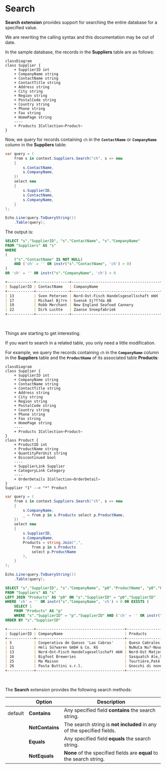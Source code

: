 
# Search

**Search extension** provides support for searching the entire database for a specified value.

<Tip>
We are rewriting the calling syntax and this documentation may be out of date.
</Tip>

In the sample database, the records in the **Suppliers** table are as follows:

```mermaid
classDiagram
class Supplier {
    + SupplierID int
    + CompanyName string
    + ContactName string
    + ContactTitle string
    + Address string
    + City string
    + Region string
    + PostalCode string
    + Country string
    + Phone string
    + Fax string
    + HomePage string
    ----
    + Products ICollection~Product~
}
```

Now, we query for records containing `ch` in the **`ContactName`** or **`CompanyName`** column in the **Suppliers** table:

```csharp
var query = (
    from s in context.Suppliers.Search("ch", s => new
    {
        s.ContactName,
        s.CompanyName,
    })
    select new
    {
        s.SupplierID,
        s.ContactName,
        s.CompanyName,
    }
);

Echo.Line(query.ToQueryString())
    .Table(query);
```

The output is:

```sql
SELECT "s"."SupplierID", "s"."ContactName", "s"."CompanyName"
FROM "Suppliers" AS "s"
WHERE 
(
    ("s"."ContactName" IS NOT NULL)
    AND ('ch' = '' OR instr("s"."ContactName", 'ch') > 0)
) 
OR 'ch' = '' OR instr("s"."CompanyName", 'ch') > 0
```

```markdown
+------------+---------------+----------------------------------------+
| SupplierID | ContactName   | CompanyName                            |
+------------+---------------+----------------------------------------+
| 13         | Sven Petersen | Nord-Ost-Fisch Handelsgesellschaft mbH |
| 17         | Michael Bj?rn | Svensk Sj?f?da AB                      |
| 19         | Robb Merchant | New England Seafood Cannery            |
| 22         | Dirk Luchte   | Zaanse Snoepfabriek                    |
+------------+---------------+----------------------------------------+
```

<br/>

Things are starting to get interesting.

If you want to search in a related table, you only need a little modification.

For example, we query the records containing `ch` in the **`CompanyName`** column in the **Suppliers** table and the **`ProductName`** of its associated table **Products**:

```mermaid
classDiagram
class Supplier {
    + SupplierID int
    + CompanyName string
    + ContactName string
    + ContactTitle string
    + Address string
    + City string
    + Region string
    + PostalCode string
    + Country string
    + Phone string
    + Fax string
    + HomePage string
    ----
    + Products ICollection~Product~
}
class Product {
    + ProductID int
    + ProductName string
    + QuantityPerUnit string
    + Discontinued bool
    ----
    + SupplierLink Supplier
    + CategoryLink Category
    ----
    + OrderDetails ICollection~OrderDetail~
}
Supplier "1" --> "*" Product
```

```csharp
var query = (
    from s in context.Suppliers.Search("ch", s => new
    {
        s.CompanyName,
        _ = from p in s.Products select p.ProductName,
    })
    select new
    {
        s.SupplierID,
        s.CompanyName,
        Products = string.Join(",",
            from p in s.Products
            select p.ProductName
        ),
    }
);

Echo.Line(query.ToQueryString())
    .Table(query);
```

```sql
SELECT "s"."SupplierID", "s"."CompanyName", "p0"."ProductName", "p0"."ProductID"
FROM "Suppliers" AS "s"
LEFT JOIN "Products" AS "p0" ON "s"."SupplierID" = "p0"."SupplierID"
WHERE 'ch' = '' OR instr("s"."CompanyName", 'ch') > 0 OR EXISTS (
    SELECT 1
    FROM "Products" AS "p"
    WHERE "s"."SupplierID" = "p"."SupplierID" AND ('ch' = '' OR instr("p"."ProductName", 'ch') > 0))
ORDER BY "s"."SupplierID"
```

```markdown
+------------+----------------------------------------+----------------------------------------------------------------+
| SupplierID | CompanyName                            | Products                                                       |
+------------+----------------------------------------+----------------------------------------------------------------+
| 5          | Cooperativa de Quesos 'Las Cabras'     | Queso Cabrales,Queso Manchego La Pastora                       |
| 11         | Heli Sü?waren GmbH & Co. KG            | NuNuCa Nu?-Nougat-Creme,Gumb?r Gummib?rchen,Schoggi Schokolade |
| 13         | Nord-Ost-Fisch Handelsgesellschaft mbH | Nord-Ost Matjeshering                                          |
| 16         | Bigfoot Breweries                      | Sasquatch Ale,Steeleye Stout,Laughing Lumberjack Lager         |
| 25         | Ma Maison                              | Tourtière,Paté chinois                                         |
| 26         | Pasta Buttini s.r.l.                   | Gnocchi di nonna Alice,Ravioli Angelo                          |
+------------+----------------------------------------+----------------------------------------------------------------+
```



<br/>

The **Search** extension provides the following search methods:

|         | Option          | Description                                                  |
| ------- | --------------- | ------------------------------------------------------------ |
| default | **Contains**    | Any specified field **contains** the search string.          |
|         | **NotContains** | The search string is **not included** in any of the specified fields. |
|         | **Equals**      | Any specified field **equals** the search string.            |
|         | **NotEquals**   | **None** of the specified fields are **equal** to the search string. |

